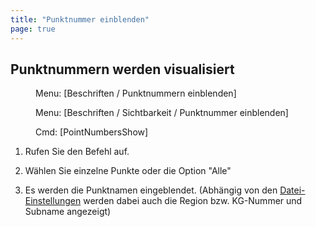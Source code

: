 ```yaml
---
title: "Punktnummer einblenden"
page: true
---
```

## Punktnummern werden visualisiert
<GeoMapper> <Menu> Menu: [Beschriften / Punktnummern einblenden] </Menu> </GeoMapper><GeoDesigner> <Menu> Menu: [Beschriften / Sichtbarkeit / Punktnummer einblenden] </Menu> 
 <Menu> Cmd: [PointNumbersShow] </Menu> </GeoDesigner>


1. Rufen Sie den Befehl auf.

2. W&#228;hlen Sie einzelne Punkte oder die Option &quot;Alle&quot;

3. Es werden die Punktnamen eingeblendet.  (Abh&#228;ngig von den 
[Datei-Einstellungen](../datei/datei-einstellungen)
 werden dabei auch die Region bzw. KG-Nummer und Subname angezeigt)



